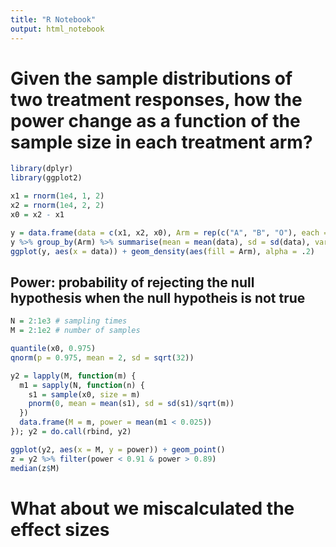 ```yaml
---
title: "R Notebook"
output: html_notebook
---
```


# Given the sample distributions of two treatment responses, how the power change as a function of the sample size in each treatment arm?


```r
library(dplyr)
library(ggplot2)

x1 = rnorm(1e4, 1, 2)
x2 = rnorm(1e4, 2, 2)
x0 = x2 - x1

y = data.frame(data = c(x1, x2, x0), Arm = rep(c("A", "B", "O"), each = 1e4))
y %>% group_by(Arm) %>% summarise(mean = mean(data), sd = sd(data), var = var(data))
ggplot(y, aes(x = data)) + geom_density(aes(fill = Arm), alpha = .2)

```

## Power: probability of rejecting the null hypothesis when the null hypotheis is not true

```r
N = 2:1e3 # sampling times
M = 2:1e2 # number of samples

quantile(x0, 0.975)
qnorm(p = 0.975, mean = 2, sd = sqrt(32))

y2 = lapply(M, function(m) {
  m1 = sapply(N, function(n) {
    s1 = sample(x0, size = m)
    pnorm(0, mean = mean(s1), sd = sd(s1)/sqrt(m))
  })
  data.frame(M = m, power = mean(m1 < 0.025))
}); y2 = do.call(rbind, y2)

ggplot(y2, aes(x = M, y = power)) + geom_point()
z = y2 %>% filter(power < 0.91 & power > 0.89)
median(z$M)

```

# What about we miscalculated the effect sizes

